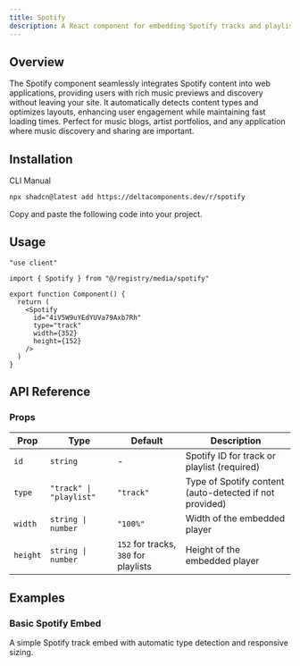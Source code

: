 ```yaml
---
title: Spotify
description: A React component for embedding Spotify tracks and playlists with automatic type detection, loading states, and responsive design.
---
```


<ComponentPreview name="spotify-demo" />

## Overview

The Spotify component seamlessly integrates Spotify content into web applications, providing users with rich music previews and discovery without leaving your site. It automatically detects content types and optimizes layouts, enhancing user engagement while maintaining fast loading times. Perfect for music blogs, artist portfolios, and any application where music discovery and sharing are important.

## Installation

<Tabs defaultValue="cli">

<TabsList>
  <TabsTrigger value="cli">CLI</TabsTrigger>
  <TabsTrigger value="manual">Manual</TabsTrigger>
</TabsList>

<TabsContent value="cli">

```bash
npx shadcn@latest add https://deltacomponents.dev/r/spotify
```

</TabsContent>

<TabsContent value="manual">

<Steps>

<Step>Copy and paste the following code into your project.</Step>

<ComponentSource name="spotify" />

</Steps>

</TabsContent>

</Tabs>

## Usage

```tsx
"use client"

import { Spotify } from "@/registry/media/spotify"

export function Component() {
  return (
    <Spotify
      id="4iV5W9uYEdYUVa79Axb7Rh"
      type="track"
      width={352}
      height={152}
    />
  )
}
```

## API Reference

### Props

<div className="overflow-x-auto">

| Prop     | Type                    | Default                               | Description                                             |
| -------- | ----------------------- | ------------------------------------- | ------------------------------------------------------- |
| `id`     | `string`                | -                                     | Spotify ID for track or playlist (required)             |
| `type`   | `"track" \| "playlist"` | `"track"`                             | Type of Spotify content (auto-detected if not provided) |
| `width`  | `string \| number`      | `"100%"`                              | Width of the embedded player                            |
| `height` | `string \| number`      | `152` for tracks, `380` for playlists | Height of the embedded player                           |

</div>

## Examples

### Basic Spotify Embed

A simple Spotify track embed with automatic type detection and responsive sizing.

<ComponentPreview name="spotify-demo" />
